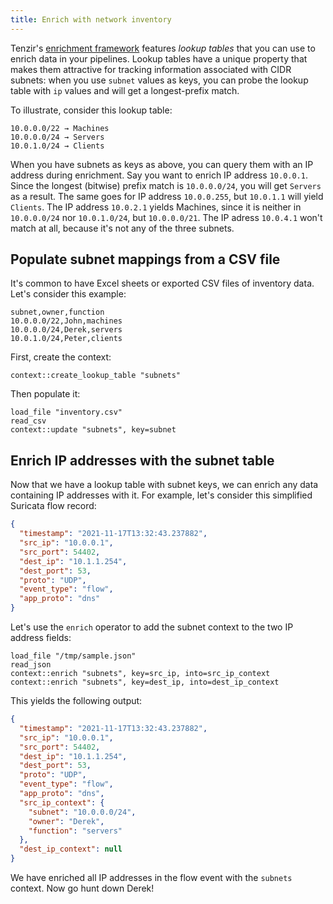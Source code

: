 ```yaml
---
title: Enrich with network inventory
---
```


Tenzir's [enrichment framework](../../../../explanations/enrichment) features
*lookup tables* that you can use to enrich data in your pipelines. Lookup tables
have a unique property that makes them attractive for tracking information
associated with CIDR subnets: when you use `subnet` values as keys, you can
probe the lookup table with `ip` values and will get a longest-prefix match.

To illustrate, consider this lookup table:

```
10.0.0.0/22 → Machines
10.0.0.0/24 → Servers
10.0.1.0/24 → Clients
```

When you have subnets as keys as above, you can query them with an IP address
during enrichment. Say you want to enrich IP address `10.0.0.1`. Since the
longest (bitwise) prefix match is `10.0.0.0/24`, you will get `Servers` as a
result. The same goes for IP address `10.0.0.255`, but `10.0.1.1` will yield
`Clients`. The IP address `10.0.2.1` yields Machines, since it is neither in
`10.0.0.0/24` nor `10.0.1.0/24`, but `10.0.0.0/21`. The IP adress `10.0.4.1`
won't match at all, because it's not any of the three subnets.

## Populate subnet mappings from a CSV file

It's common to have Excel sheets or exported CSV files of inventory data. Let's
consider this example:

```csv title=inventory.csv
subnet,owner,function
10.0.0.0/22,John,machines
10.0.0.0/24,Derek,servers
10.0.1.0/24,Peter,clients
```

First, create the context:

```
context::create_lookup_table "subnets"
```

Then populate it:

```
load_file "inventory.csv"
read_csv
context::update "subnets", key=subnet
```

## Enrich IP addresses with the subnet table

Now that we have a lookup table with subnet keys, we can enrich any data
containing IP addresses with it. For example, let's consider this simplified
Suricata flow record:

```json title=sample.json
{
  "timestamp": "2021-11-17T13:32:43.237882",
  "src_ip": "10.0.0.1",
  "src_port": 54402,
  "dest_ip": "10.1.1.254",
  "dest_port": 53,
  "proto": "UDP",
  "event_type": "flow",
  "app_proto": "dns"
}
```

Let's use the `enrich` operator to add the subnet context to the two IP address
fields:

```
load_file "/tmp/sample.json"
read_json
context::enrich "subnets", key=src_ip, into=src_ip_context
context::enrich "subnets", key=dest_ip, into=dest_ip_context
```

This yields the following output:

```json
{
  "timestamp": "2021-11-17T13:32:43.237882",
  "src_ip": "10.0.0.1",
  "src_port": 54402,
  "dest_ip": "10.1.1.254",
  "dest_port": 53,
  "proto": "UDP",
  "event_type": "flow",
  "app_proto": "dns",
  "src_ip_context": {
    "subnet": "10.0.0.0/24",
    "owner": "Derek",
    "function": "servers"
  },
  "dest_ip_context": null
}
```

We have enriched all IP addresses in the flow event with the `subnets` context.
Now go hunt down Derek!
